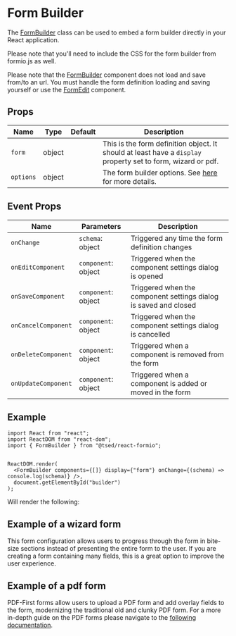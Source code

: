
<Meta title="Documentation/FormBuilder"/>

<style>
  {`
  .sbdocs-wrapper {
    background: #f7f7f7;
  }
  .sbdocs-wrapper .sbdocs-wrapper  {
    background: #fff;
  }
  `}
</style>

# Form Builder

The [FormBuilder](/story/reactformio-formbuilder--sandbox) class can be used to embed a form builder directly in your React application.

Please note that you'll need to include the CSS for the form builder from formio.js as well.

Please note that the [FormBuilder](/story/reactformio-formbuilder--sandbox) component does not load and save from/to an url.
You must handle the form definition loading and saving yourself or use the [FormEdit](/docs/documentation-formedit--docs) component.

## Props

| Name      | Type   | Default | Description                                                                                                                                  |
|-----------|--------|---------|----------------------------------------------------------------------------------------------------------------------------------------------|
| `form`    | object |         | This is the form definition object. It should at least have a `display` property set to form, wizard or pdf.                                 |
| `options` | object |         | The form builder options. See [here](https://help.form.io/developers/form-development/form-builder#form-builder-options) for more details. |

## Event Props

| Name                | Parameters          | Description                                                      |
|---------------------|---------------------|------------------------------------------------------------------|
| `onChange`          | `schema`: object    | Triggered any time the form definition changes                   |
| `onEditComponent`   | `component`: object | Triggered when the component settings dialog is opened           |
| `onSaveComponent`   | `component`: object | Triggered when the component settings dialog is saved and closed |
| `onCancelComponent` | `component`: object | Triggered when the component settings dialog is cancelled        |
| `onDeleteComponent` | `component`: object | Triggered when a component is removed from the form              |
| `onUpdateComponent` | `component`: object | Triggered when a component is added or moved in the form         |

## Example

```tsx
import React from "react";
import ReactDOM from "react-dom";
import { FormBuilder } from "@tsed/react-formio";


ReactDOM.render(
  <FormBuilder components={[]} display={"form"} onChange={(schema) => console.log(schema)} />,
  document.getElementById("builder")
);
```

Will render the following:

<Canvas of={FormBuilderStories.WebForm} />

## Example of a wizard form

This form configuration allows users to progress through the form in bite-size sections instead of presenting the entire form to the user.
If you are creating a form containing many fields, this is a great option to improve the user experience.

<Canvas of={FormBuilderStories.Wizard} />

## Example of a pdf form

PDF-First forms allow users to upload a PDF form and add overlay fields to the form, modernizing the traditional old and clunky PDF form.
For a more in-depth guide on the PDF forms please navigate to the [following documentation](https://help.form.io/userguide/forms/pdf#introduction).

<Canvas of={FormBuilderStories.Pdf} />
